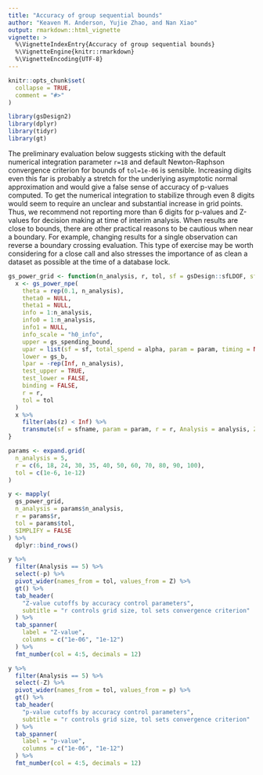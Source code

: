 ```yaml
---
title: "Accuracy of group sequential bounds"
author: "Keaven M. Anderson, Yujie Zhao, and Nan Xiao"
output: rmarkdown::html_vignette
vignette: >
  %\VignetteIndexEntry{Accuracy of group sequential bounds}
  %\VignetteEngine{knitr::rmarkdown}
  %\VignetteEncoding{UTF-8}
---
```


```r
knitr::opts_chunk$set(
  collapse = TRUE,
  comment = "#>"
)
```

```r
library(gsDesign2)
library(dplyr)
library(tidyr)
library(gt)
```

The preliminary evaluation below suggests sticking with the default numerical
integration parameter `r=18` and default Newton-Raphson convergence criterion
for bounds of `tol=1e-06` is sensible. Increasing digits even this far is
probably a stretch for the underlying asymptotic normal approximation and
would give a false sense of accuracy of p-values computed.
To get the numerical integration to stabilize through even 8 digits would
seem to require an unclear and substantial increase in grid points.
Thus, we recommend not reporting more than 6 digits for p-values and Z-values
for decision making at time of interim analysis. When results are close to
bounds, there are other practical reasons to be cautious when near a boundary.
For example, changing results for a single observation can reverse a boundary
crossing evaluation. This type of exercise may be worth considering for a
close call and also stresses the importance of as clean a dataset as
possible at the time of a database lock.

```r
gs_power_grid <- function(n_analysis, r, tol, sf = gsDesign::sfLDOF, sfname = "OBF", param = NULL, alpha = .025) {
  x <- gs_power_npe(
    theta = rep(0.1, n_analysis),
    theta0 = NULL,
    theta1 = NULL,
    info = 1:n_analysis,
    info0 = 1:n_analysis,
    info1 = NULL,
    info_scale = "h0_info",
    upper = gs_spending_bound,
    upar = list(sf = sf, total_spend = alpha, param = param, timing = NULL),
    lower = gs_b,
    lpar = -rep(Inf, n_analysis),
    test_upper = TRUE,
    test_lower = FALSE,
    binding = FALSE,
    r = r,
    tol = tol
  )
  x %>%
    filter(abs(z) < Inf) %>%
    transmute(sf = sfname, param = param, r = r, Analysis = analysis, Z = z, p = pnorm(-z), tol = tol)
}
```

```r
params <- expand.grid(
  n_analysis = 5,
  r = c(6, 18, 24, 30, 35, 40, 50, 60, 70, 80, 90, 100),
  tol = c(1e-6, 1e-12)
)

y <- mapply(
  gs_power_grid,
  n_analysis = params$n_analysis,
  r = params$r,
  tol = params$tol,
  SIMPLIFY = FALSE
) %>%
  dplyr::bind_rows()
```

```r
y %>%
  filter(Analysis == 5) %>%
  select(-p) %>%
  pivot_wider(names_from = tol, values_from = Z) %>%
  gt() %>%
  tab_header(
    "Z-value cutoffs by accuracy control parameters",
    subtitle = "r controls grid size, tol sets convergence criterion"
  ) %>%
  tab_spanner(
    label = "Z-value",
    columns = c("1e-06", "1e-12")
  ) %>%
  fmt_number(col = 4:5, decimals = 12)
```

```r
y %>%
  filter(Analysis == 5) %>%
  select(-Z) %>%
  pivot_wider(names_from = tol, values_from = p) %>%
  gt() %>%
  tab_header(
    "p-value cutoffs by accuracy control parameters",
    subtitle = "r controls grid size, tol sets convergence criterion"
  ) %>%
  tab_spanner(
    label = "p-value",
    columns = c("1e-06", "1e-12")
  ) %>%
  fmt_number(col = 4:5, decimals = 12)
```
